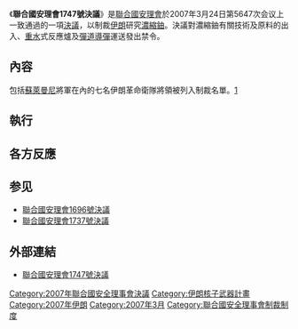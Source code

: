 {{Infobox UN resolution
|number = 1747
|organ = SC
|date = 3月24日
|year = 2007年
|meeting = 5647
|code = S/RES/1747
|document = 
|for = 15
|abstention = 0 
|against = 0
|subject = 防扩散
|result = 通过 
|image = Iran (orthographic projection).svg
|caption = {{IRN}}
}}

《'''聯合國安理會1747號決議'''》是[[聯合國|聯合國]][[联合国安全理事会|安理會]]於2007年3月24日第5647次会议上一致通過的一項[[聯合國安全理事會決議|決議]]，以制裁[[伊朗|伊朗]]研究[[濃縮鈾|濃縮鈾]]。決議對濃縮鈾有關技術及原料的出入、[[重水|重水]]式反應爐及[[彈道導彈|彈道導彈]]運送發出禁令。

==內容==
包括[[卡西姆·蘇萊曼尼|蘇萊曼尼]]將軍在內的七名伊朗革命衛隊將領被列入制裁名單。[https://zh.m.wikisource.org/zh-hant/联合国安理会第1747号决议]

==執行==
==各方反應==

==参见==
*[[聯合國安理會1696號決議|聯合國安理會1696號決議]]
*[[聯合國安理會1737號決議|聯合國安理會1737號決議]]

==外部連結==
*{{zh}}[http://www.un.org/chinese/aboutun/prinorgs/sc/sres/07/s1747.htm 聯合國安理會1747號決議] {{Wayback|url=http://www.un.org/chinese/aboutun/prinorgs/sc/sres/07/s1747.htm |date=20070415205502 }}

{{UN-stub}}
{{UNSCR 2007}}
[[Category:2007年聯合國安全理事會決議|Category:2007年聯合國安全理事會決議]]
[[Category:伊朗核子武器計畫|Category:伊朗核子武器計畫]]
[[Category:2007年伊朗|Category:2007年伊朗]]
[[Category:2007年3月|Category:2007年3月]]
[[Category:聯合國安全理事會制裁制度|Category:聯合國安全理事會制裁制度]]
